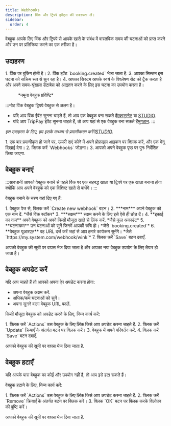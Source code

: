 ```yaml
---
title: Webhooks
description: विंक और ट्रिपपे इवेंट्स की सदस्यता लें।
sidebar:
  order: 4
---
```


वेबहुक आपके लिए विंक और ट्रिपपे से आपके खाते के संबंध में वास्तविक समय की घटनाओं को प्राप्त करने और उन पर प्रतिक्रिया करने का एक तरीका है।

## उदाहरण

<Steps>
  1. विंक पर बुकिंग होती है।
  2. विंक इवेंट `booking.created` भेजा जाता है.
  3. आपका सिस्टम इस घटना को सक्रिय रूप से सुन रहा है।
  4. आपका सिस्टम आपके स्वयं के विश्लेषण सेट को ट्रैक करता है और अपने समय-श्रृंखला डेटाबेस को अद्यतन करने के लिए इस घटना का उपयोग करता है।
</Steps>


<figure>
  <CloudinaryImage width="350" height="215" resize="scale" quality="best" alt="नमूना वेबहुक" src="academy/webhook" errorImage="noimage_opaque_nyrtl0.png" />

  <figcaption>*नमूना वेबहुक प्रविष्टि*</figcaption>
</figure>


:::नोट
विंक वेबहुक ट्रिपपे वेबहुक से अलग है।

* यदि आप विंक ईवेंट सुनना चाहते हैं, तो आप एक वेबहुक बना सकते हैं[एक्स्ट्रानेट](https://extranet.wink.travel) या [STUDIO](https://studio.wink.travel).
* यदि आप TripPay ईवेंट सुनना चाहते हैं, तो आप यहां से एक वेबहुक बना सकते हैं[भुगतान](https://pay.wink.travel). :::

*इस उदाहरण के लिए, हम इसके माध्यम से प्रमाणीकरण करेंगे[STUDIO](https://studio.wink.travel).*

<Steps>
  1. एक बार प्रमाणीकृत हो जाने पर, ऊपरी दाएं कोने में अपने प्रोफ़ाइल आइकन पर क्लिक करें, और एक मेनू दिखाई देगा।
  2. क्लिक करें `Webhooks` जोड़ना।
  3. आपको अपने वेबहुक पृष्ठ पर पुनः निर्देशित किया जाएगा.
</Steps>


## वेबहुक बनाएं

:::सावधानी
आपको वेबहुक बनाने से पहले विंक पर एक सहबद्ध खाता या ट्रिपपे पर एक खाता बनाना होगा क्योंकि आप अपने वेबहुक को एक विशिष्ट खाते से बांधेंगे।
:::

वेबहुक बनाने के चरण यहां दिए गए हैं:

<Steps>
  1. वेबहुक पेज से, क्लिक करें `Create new webhook` बटन।
  2. ***नाम*** अपने वेबहुक को एक नाम दें. *जैसे विंक स्टॉकर*
  3. ***सक्षम*** सक्षम करने के लिए इसे ऐसे ही छोड़ दें।
  4. **इकाई का नाम** अपने वेबहुक को अपने किसी मौजूदा खाते से लिंक करें. *जैसे कूल अकाउंट*
  5. **घटनाक्रम** उन घटनाओं को सुनें जिनमें आपकी रुचि हो। *जैसे `booking.created`*
  6. **वेबहुक यूआरएल** वह URL दर्ज करें जहां से आप हमारे कार्यक्रम सुनेंगे। *जैसे `https://my.system.com/webhook/wink`*
  7. क्लिक करें `Save` बटन दबाएँ.
</Steps>


आपको वेबहुक की सूची पर वापस भेज दिया जाता है और आपका नया वेबहुक उपयोग के लिए तैयार हो जाता है।

## वेबहुक अपडेट करें

यदि आप चाहते हैं तो आपको अपना ऐप अपडेट करना होगा:

* अपना वेबहुक अक्षम करें.
* अधिक/कम घटनाओं को सुनें।
* अपना सुनने वाला वेबहुक URL बदलें.

किसी मौजूदा वेबहुक को अपडेट करने के लिए, निम्न कार्य करें:

<Steps>
  1. क्लिक करें `Actions` उस वेबहुक के लिए लिंक जिसे आप अपडेट करना चाहते हैं.
  2. क्लिक करें `Update` क्रियाएँ के अंतर्गत बटन पर क्लिक करें।
  3. वेबहुक में अपने परिवर्तन करें.
  4. क्लिक करें `Save` बटन दबाएँ.
</Steps>


आपको वेबहुक की सूची पर वापस भेज दिया जाता है.

## वेबहुक हटाएँ

यदि आपके पास वेबहुक का कोई और उपयोग नहीं है, तो आप इसे हटा सकते हैं।

वेबहुक हटाने के लिए, निम्न कार्य करें:

<Steps>
  1. क्लिक करें `Actions` उस वेबहुक के लिए लिंक जिसे आप अपडेट करना चाहते हैं.
  2. क्लिक करें `Remove` क्रियाएँ के अंतर्गत बटन पर क्लिक करें।
  3. क्लिक `OK` बटन पर क्लिक करके विलोपन की पुष्टि करें।
</Steps>


आपको वेबहुक की सूची पर वापस भेज दिया जाता है.

